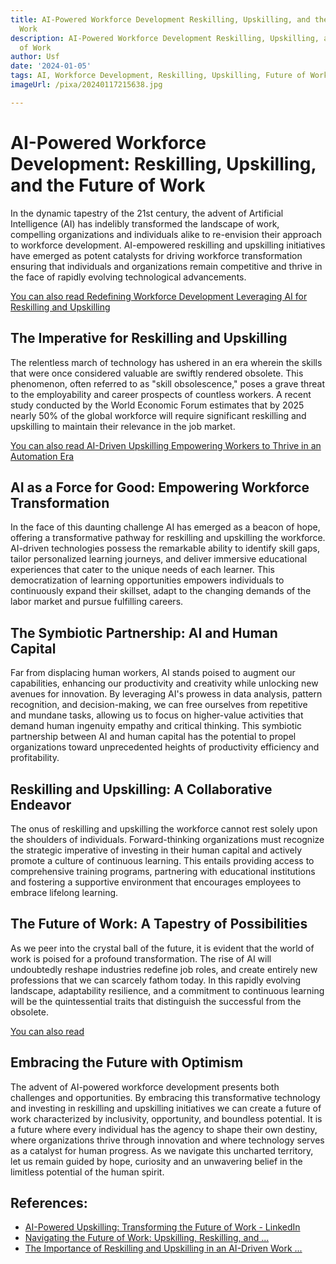 ```yaml
---
title: AI-Powered Workforce Development Reskilling, Upskilling, and the Future of
  Work
description: AI-Powered Workforce Development Reskilling, Upskilling, and the Future
  of Work
author: Usf
date: '2024-01-05'
tags: AI, Workforce Development, Reskilling, Upskilling, Future of Work
imageUrl: /pixa/20240117215638.jpg

---
```

# AI-Powered Workforce Development: Reskilling, Upskilling, and the  Future of Work

In the dynamic tapestry of the 21st century, the advent of Artificial Intelligence (AI) has indelibly transformed the landscape of work, compelling organizations and individuals alike to re-envision their approach  to workforce development. AI-empowered reskilling and upskilling initiatives have emerged  as potent catalysts for driving workforce transformation  ensuring that individuals and  organizations remain competitive  and thrive in the face of rapidly evolving technological advancements.

[You can also read Redefining Workforce Development Leveraging AI for Reskilling and Upskilling](Redefining%20Workforce%20Development%20Leveraging%20AI%20for%20Reskilling%20and%20Upskilling)


##  The Imperative for Reskilling  and Upskilling

The relentless march of technology  has ushered in  an era wherein the skills that were once considered valuable are swiftly rendered obsolete. This phenomenon, often referred to as "skill obsolescence," poses a grave threat to the employability and career prospects  of countless workers. A recent study conducted  by the World Economic Forum estimates that by 2025 nearly 50% of the global workforce will require significant  reskilling and upskilling to maintain their relevance in the job market.

[You can also read AI-Driven Upskilling  Empowering Workers to  Thrive in an Automation Era](AI-Driven%20Upskilling%20Empowering%20Workers%20to%20Thrive%20in%20an%20Automation%20Era)


## AI as a Force for Good:  Empowering Workforce Transformation

In the face  of this daunting challenge AI  has emerged as a beacon of hope, offering a transformative pathway for reskilling and upskilling the workforce. AI-driven technologies possess the remarkable ability to identify  skill gaps, tailor personalized learning journeys,  and deliver  immersive educational experiences that cater  to the unique needs of each learner. This democratization of learning opportunities empowers  individuals to continuously  expand their skillset, adapt to the  changing demands of the labor  market and pursue fulfilling careers.

## The Symbiotic Partnership: AI and Human Capital

Far  from displacing human workers, AI  stands poised to augment our capabilities, enhancing our productivity and creativity while unlocking new avenues for innovation. By leveraging AI's prowess in data analysis, pattern recognition,  and decision-making, we can free ourselves from repetitive and mundane tasks, allowing us to focus  on higher-value activities that demand human ingenuity  empathy and critical thinking. This symbiotic partnership between AI and  human capital has the potential to propel organizations toward unprecedented heights of productivity efficiency and profitability.

## Reskilling and Upskilling: A Collaborative  Endeavor

The onus of reskilling and upskilling the  workforce cannot rest solely upon the shoulders of individuals. Forward-thinking organizations must recognize  the strategic imperative of investing in their human capital and actively promote a culture of continuous learning. This entails providing access to comprehensive training programs, partnering with educational  institutions and fostering a supportive environment  that encourages employees  to embrace lifelong learning.

##  The Future of Work: A  Tapestry of Possibilities

As  we peer into the crystal ball of the future, it is evident that the world of  work is  poised for a profound  transformation. The rise of AI will undoubtedly reshape industries redefine job roles, and create entirely  new professions that we can scarcely fathom today. In this rapidly evolving landscape,  adaptability  resilience, and a commitment to continuous learning  will be the quintessential traits that  distinguish the successful from the obsolete.

[You can  also read ]()


## Embracing the Future with Optimism

The  advent of AI-powered workforce  development presents both challenges and opportunities. By embracing this transformative technology and investing in reskilling and upskilling initiatives  we can create a future of work characterized by inclusivity, opportunity, and boundless  potential. It is a future where every individual has the  agency to shape their own destiny, where organizations thrive through innovation and where technology serves as a catalyst for human progress. As  we navigate this uncharted territory, let us remain guided  by hope,  curiosity and an  unwavering belief in the limitless potential of the human spirit.

## References:
- [AI-Powered Upskilling: Transforming the Future of Work - LinkedIn](https://www.linkedin.com/pulse/ai-powered-upskilling-transforming-future-work-amr-farag)
- [Navigating the Future of Work: Upskilling, Reskilling, and ...](https://centerforhci.org/navigating-the-future-of-work-upskilling-reskilling-and-leadership-in-the-age-of-ai/)
- [The Importance of Reskilling and Upskilling in an AI-Driven Work ...](https://hrdailyadvisor.blr.com/2024/01/11/the-importance-of-reskilling-and-upskilling-in-an-ai-driven-work-environment/)
